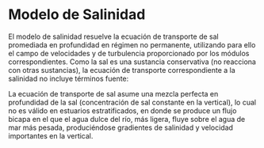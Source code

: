 # Modelo de Salinidad

El modelo de salinidad resuelve la ecuación de transporte de sal promediada en profundidad en régimen no permanente, utilizando para ello el campo de velocidades y de turbulencia proporcionado por los módulos correspondientes. Como la sal es una sustancia conservativa (no reacciona con otras sustancias), la ecuación de transporte correspondiente a la salinidad no incluye términos fuente:

\begin{equation}
S_c=0
(\#eq:Salinidad)
\end{equation}

La ecuación de transporte de sal asume una mezcla perfecta en profundidad de la sal (concentración de sal constante en la vertical), lo cual no es válido en estuarios estratificados, en donde se produce un flujo bicapa en el que el agua dulce del río, más ligera, fluye sobre el agua de mar más pesada, produciéndose gradientes de salinidad y velocidad importantes en la vertical.
